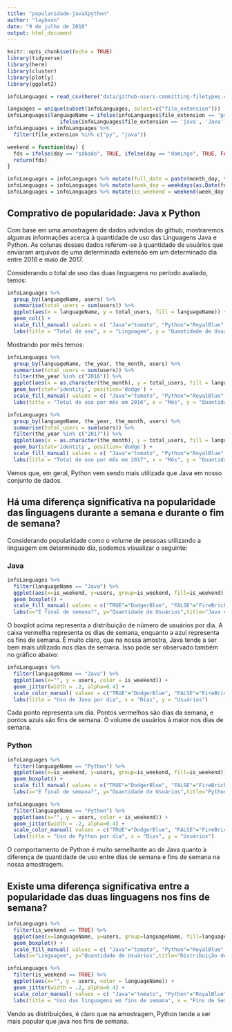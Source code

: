 ```yaml
---
title: "popularidade-javaXpython"
author: "laybson"
date: "9 de julho de 2018"
output: html_document
---
```


```r
knitr::opts_chunk$set(echo = TRUE)
library(tidyverse)
library(here)
library(cluster)
library(plotly)
library(ggplot2)

infoLanguages = read_csv(here("data/github-users-committing-filetypes.csv"))
```

```r
languages = unique(subset(infoLanguages, select=c("file_extension")))
infoLanguages$languageName = ifelse(infoLanguages$file_extension == 'py', 'Python',
                 ifelse(infoLanguages$file_extension == 'java', 'Java', 'Undefined'))
infoLanguages = infoLanguages %>%
  filter(file_extension %in% c("py", "java"))
```

```r
weekend = function(day) {
  fds = ifelse(day == "sábado", TRUE, ifelse(day == "domingo", TRUE, FALSE))
  return(fds)
}
```

```r
infoLanguages = infoLanguages %>% mutate(full_date = paste(month_day, the_month, the_year, sep = '-'))
infoLanguages = infoLanguages %>% mutate(week_day = weekdays(as.Date(full_date,'%d-%m-%Y')))
infoLanguages = infoLanguages %>% mutate(is_weekend = weekend(week_day))
```

## Comprativo de popularidade: Java x Python

Com base em uma amostragem de dados advindos do github, mostraremos algumas informações acerca à quantidade de uso das Linguagens Java e Python.
As colunas desses dados referem-se à quantidade de usuários que enviaram arquivos de uma determinada extensão em um determinado dia entre 2016 e maio de 2017.

Considerando o total de uso das duas linguagens no período avaliado, temos:

```r
infoLanguages %>%
  group_by(languageName, users) %>% 
  summarise(total_users = sum(users)) %>% 
  ggplot(aes(x = languageName, y = total_users, fill = languageName)) + 
  geom_col() +
  scale_fill_manual( values = c( "Java"="tomato", "Python"="RoyalBlue" ), guide = FALSE ) +
  labs(title = "Total de uso", x = "Linguagem", y = "Quantidade de Usuários")
```

Mostrando por mês temos:

```r
infoLanguages %>%
  group_by(languageName, the_year, the_month, users) %>% 
  summarise(total_users = sum(users)) %>% 
  filter(the_year %in% c("2016")) %>%
  ggplot(aes(x = as.character(the_month), y = total_users, fill = languageName)) + 
  geom_bar(stat='identity', position='dodge') +
  scale_fill_manual( values = c( "Java"="tomato", "Python"="RoyalBlue" )) +
  labs(title = "Total de uso por mês em 2016", x = "Mês", y = "Quantidade de Usuários")
```

```r
infoLanguages %>%
  group_by(languageName, the_year, the_month, users) %>% 
  summarise(total_users = sum(users)) %>% 
  filter(the_year %in% c("2017")) %>%
  ggplot(aes(x = as.character(the_month), y = total_users, fill = languageName)) + 
  geom_bar(stat='identity', position='dodge') +
  scale_fill_manual( values = c( "Java"="tomato", "Python"="RoyalBlue" )) +
  labs(title = "Total de uso por mês em 2017", x = "Mês", y = "Quantidade de Usuários")
```
Vemos que, em geral, Python vem sendo mais utilizada que Java em nosso conjunto de dados.


## Há uma diferença significativa na popularidade das linguagens durante a semana e durante o fim de semana?

Considerando popularidade como o volume de pessoas utilizando a linguagem em determinado dia, podemos visualizar o seguinte:

### Java


```r
infoLanguages %>%
  filter(languageName == "Java") %>%
  ggplot(aes(x=is_weekend, y=users, group=is_weekend, fill=is_weekend)) + 
  geom_boxplot() +
  scale_fill_manual( values = c("TRUE"="DodgerBlue", "FALSE"="FireBrick" )) +
  labs(x="É final de semana?", y="Quantidade de Usuários",title="Java é mais popular em dias de semana ou fins de semana?")
```
O boxplot acima representa a distribuição de número de usuários por dia. A caixa vermelha representa os dias de semana, enquanto a azul representa os fins de semana. É muito claro, que na nossa amostra, Java tende a ser bem mais utilizado nos dias de semana. Isso pode ser observado também no gráfico abaixo:

```r
infoLanguages %>%
  filter(languageName == "Java") %>%
  ggplot(aes(x="", y = users, color = is_weekend)) +
  geom_jitter(width = .2, alpha=0.4) +
  scale_color_manual( values = c("TRUE"="DodgerBlue", "FALSE"="FireBrick" )) +
  labs(title = "Uso de Java por dia", x = "Dias", y = "Usuários")
```

Cada ponto representa um dia. Pontos vermelhos são dias da semana, e pontos azuis são fins de semana. O volume de usuários á maior nos dias de semana.


### Python

```r
infoLanguages %>%
  filter(languageName == "Python") %>%
  ggplot(aes(x=is_weekend, y=users, group=is_weekend, fill=is_weekend)) + 
  geom_boxplot() +
  scale_fill_manual( values = c("TRUE"="DodgerBlue", "FALSE"="FireBrick" )) +
  labs(x="É final de semana?", y="Quantidade de Usuários",title="Python é mais popular em dias de semana ou fins de semana?")
```

```r
infoLanguages %>%
  filter(languageName == "Python") %>%
  ggplot(aes(x="", y = users, color = is_weekend)) +
  geom_jitter(width = .2, alpha=0.4) +
  scale_color_manual( values = c("TRUE"="DodgerBlue", "FALSE"="FireBrick" )) +
  labs(title = "Uso de Python por dia", x = "Dias", y = "Usuários")
```

O comportamento de Python é muito semelhante ao de Java quanto à diferença de quantidade de uso entre dias de semana e fins de semana na nossa amostragem.

## Existe uma diferença significativa entre a popularidade das duas linguagens nos fins de semana?

```r
infoLanguages %>%
  filter(is_weekend == TRUE) %>%
  ggplot(aes(x=languageName, y=users, group=languageName, fill=languageName)) + 
  geom_boxplot() +
  scale_fill_manual( values = c( "Java"="tomato", "Python"="RoyalBlue" )) +
  labs(x="Linguagem", y="Quantidade de Usuários",title="Distribuição de uso em fins de semana")
```

```r
infoLanguages %>%
  filter(is_weekend == TRUE) %>%
  ggplot(aes(x="", y = users, color = languageName)) +
  geom_jitter(width = .2, alpha=0.4) +
  scale_color_manual( values = c( "Java"="tomato", "Python"="RoyalBlue" )) +
  labs(title = "Uso das linguagens em fins de semana", x = "Fins de Semana", y = "Usuários")
```

Vendo as distribuições, é claro que na amostragem, Python tende a ser mais popular que java nos fins de semana.